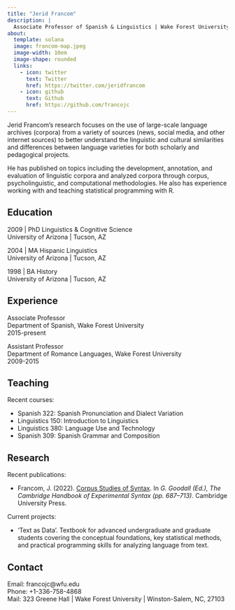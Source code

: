 ```yaml
---
title: "Jerid Francom"
description: |
  Associate Professor of Spanish & Linguistics | Wake Forest University
about:
  template: solana
  image: francom-map.jpeg
  image-width: 10em
  image-shape: rounded
  links:
    - icon: twitter
      text: Twitter
      href: https://twitter.com/jeridfrancom
    - icon: github
      text: Github
      href: https://github.com/francojc
---
```


Jerid Francom's research focuses on the use of large-scale language archives (corpora) from a variety of sources (news, social media, and other internet sources) to better understand the linguistic and cultural similarities and differences between language varieties for both scholarly and pedagogical projects.

He has published on topics including the development, annotation, and evaluation of linguistic corpora and analyzed corpora through corpus, psycholinguistic, and computational methodologies. He also has experience working with and teaching statistical programming with R.

::: panel-tabset
## Education

2009 \| PhD Linguistics & Cognitive Science\
University of Arizona \| Tucson, AZ

2004 \| MA Hispanic Linguistics\
University of Arizona \| Tucson, AZ

1998 \| BA History\
University of Arizona \| Tucson, AZ

## Experience

Associate Professor\
Department of Spanish, Wake Forest University\
2015-present

Assistant Professor\
Department of Romance Languages, Wake Forest University\
2009-2015

## Teaching

Recent courses:

-   Spanish 322: Spanish Pronunciation and Dialect Variation
-   Linguistics 150: Introduction to Linguistics
-   Linguistics 380: Language Use and Technology
-   Spanish 309: Spanish Grammar and Composition

## Research

Recent publications:

-   Francom, J. (2022). [Corpus Studies of Syntax](https://www.cambridge.org/us/academic/subjects/languages-linguistics/grammar-and-syntax/cambridge-handbook-experimental-syntax). In *G. Goodall (Ed.), The Cambridge Handbook of Experimental Syntax (pp. 687--713).* Cambridge University Press.

Current projects:

-   'Text as Data'. Textbook for advanced undergraduate and graduate students covering the conceptual foundations, key statistical methods, and practical programming skills for analyzing language from text.

## Contact

Email: francojc\@wfu.edu\
Phone: +1-336-758-4868\
Mail: 323 Greene Hall \| Wake Forest University \| Winston-Salem, NC, 27103
:::
